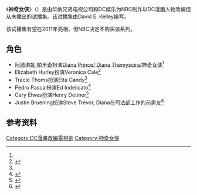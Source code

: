 {{Infobox television
| show_name      = 神奇女侠
| original_name  = {{lang|en|''Wonder Woman''}}
| image          = 
| genre          = 
| camera         = 
| picture_format  = 
| audio_format    =
| runtime        = 43分钟
| creator        = [[William_M._Marston|William M. Marston]]
| director       = [[Jeffrey_Reiner|Jeffrey Reiner]]
| writer         = [[David_E._Kelley|David E. Kelley]]
| starring       = [[Adrianne_Palicki|Adrianne Palicki]]<br/>[[Cary_Elwes|Cary Elwes]]<br/>[[Elizabeth_Hurley|Elizabeth Hurley]]<br/>[[Edward_Herrmann|Edward Herrmann]]<br/>[[Tracie_Thoms|Tracie Thoms]]<br/>[[Justin_Bruening|Justin Bruening]]
| cinematography = Colin Watkinson	
| opentheme      = "I Only Know How to Love" by {{nowrap|[[Christina_Aguilera|Christina Aguilera]]}}
| theme_music_composer = Chris Bacon
| country        = 美国
| location       = 
| endtheme       = 
| language       = 英语
| company        = 华纳兄弟电视公司<br>DC娱乐
| distributor    = [[NBC|NBC]] 
| associate_producer   = Billy Redner
| executive_producer = [[Bill_D'Elia|Bill D'Elia]]<br/>David E. Kelley	
| producer       = Tommy Burns
| composer       =
| first_aired    = 
| editor         =
| last_aired     = 
| num_seasons    =
| num_episodes   =
| list_episodes  = 
| website        =
| related        = 
}}
《'''神奇女侠'''》（{{lang-en|''Wonder Woman''}}）是由华纳兄弟电视公司和DC娱乐为NBC制作以DC漫画人物改编但从未播出的试播集。该试播集由David E. Kelley编写。

该试播集有望在2011年亮相，但NBC决定不购买该系列。

==角色==
*[[阿德琳妮·帕里奇|阿德琳妮·帕里奇]]扮演[[神奇女侠|Diana Prince/ Diana Themyscira/神奇女侠]]<ref name=wonder/>
*Elizabeth Hurley扮演Veronica Cale<ref name=hurleythoms>{{cite news | url = http://www.deadline.com/2011/03/elizabeth-hurley-joins-nbcs-wonder-woman/ | title = Elizabeth Hurley & Tracie Thoms Join NBC's 'Wonder Woman' | first = Nellie | last = Andreeva | date = 2011-03-03 | work = [[Deadline.com|Deadline.com]] | accessdate = 2011-03-03 | archive-date = 2011-05-04 | archive-url = https://web.archive.org/web/20110504121518/http://www.deadline.com/2011/03/elizabeth-hurley-joins-nbcs-wonder-woman/ | dead-url = no }}</ref>
*Tracie Thoms扮演Etta Candy<ref name=hurleythoms/>
*Pedro Pascal扮演Ed Indelicato<ref name=pascal>{{cite news | url = http://www.deadline.com/2011/03/the-river-awakening-find-their-leads-two-board-tagged-wonder-woman/ | title = 'The River' & 'Awakening' Find Their Leads, Two Board 'Tagged' & 'Wonder Woman' | first = Nellie | last = Andreeva | date = 2011-03-03 | work = [[Deadline.com|Deadline.com]] | accessdate = 2011-03-04 | archive-date = 2014-01-02 | archive-url = https://web.archive.org/web/20140102193000/http://www.deadline.com/2011/03/the-river-awakening-find-their-leads-two-board-tagged-wonder-woman/ | dead-url = no }}</ref>
*Cary Elwes扮演Henry Detmer<ref name=elwes>{{cite news | url = http://www.deadline.com/2011/03/cary-elwes-joins-nbcs-wonder-woman/ | title = Cary Elwes Joins NBC's 'Wonder Woman' | first = Nellie | last = Andreeva | date = 2011-03-04 | work = [[Deadline.com|Deadline.com]] | accessdate = 2011-03-04 | archive-date = 2014-02-12 | archive-url = https://web.archive.org/web/20140212120619/http://www.deadline.com/2011/03/cary-elwes-joins-nbcs-wonder-woman/ | dead-url = no }}</ref>
*Justin Bruening扮演Steve Trevor, Diana在司法部工作的前男友<ref name=wonder>{{cite news | url = http://blog.zap2it.com/frominsidethebox/2011/03/wonder-woman-adds-knight-rider-star-as-steve-trevor.html | title = 'Wonder Woman' adds 'Knight Rider' star as Steve Trevor | first = Rick | last = Porter | date = 2011-03-25 | work = Zap2It.com | accessdate = 2011-03-25 | archive-date = 2013-12-13 | archive-url = https://web.archive.org/web/20131213004511/http://blog.zap2it.com/frominsidethebox/2011/03/wonder-woman-adds-knight-rider-star-as-steve-trevor.html | dead-url = no }}</ref>

==参考资料==
{{reflist}}
{{神奇女侠}}
{{DC漫畫電視劇}}

[[Category:DC漫畫改編電視劇|Category:DC漫畫改編電視劇]]
[[Category:神奇女俠|Category:神奇女俠]]
